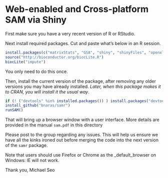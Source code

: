 # Web-enabled and Cross-platform SAM via Shiny

First make sure you have a very recent version of R or RStudio.

Next install required packages. Cut and paste what's below in an R session.

```r
install.packages(c("matrixStats", "GSA", "shiny", "shinyFiles", "openxlsx"))
source("http://bioconductor.org/biocLite.R")
biocLite("impute")
```
You only need to do this once.

Then, install the current version of the package, after removing any
older versions you may have already installed. _Later, when this
package makes it to CRAN, you will install it the usual way_.

```r
if (! ("devtools" %in% installed.packages()) ) install.packages("devtools")
install_github("bnaras/samr")
runSAM()
```

That will bring up a browser window with a user interface. More
details are provided in the manual `sam.pdf` in this directory

Please post to the group regarding any issues. This will help us
ensure we have all the kinks ironed out before merging the code into
the next version of the `samr` package.

Note that users should use Firefox or Chrome as the _default_browser
on Windows: IE will not work.

Thank you,
Michael Seo
